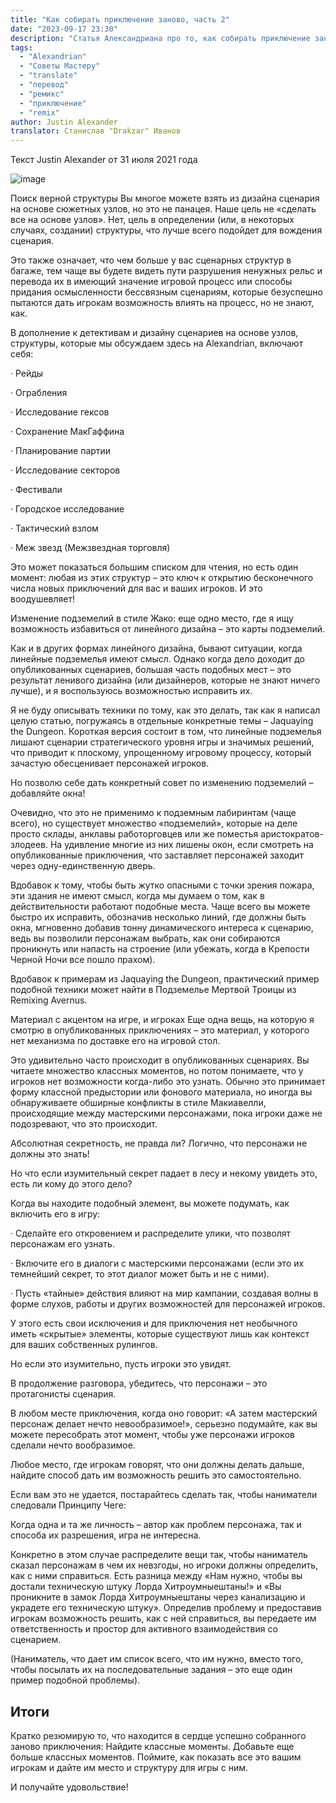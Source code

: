 ```yaml
---
title: "Как собирать приключение заново, часть 2"
date: "2023-09-17 23:30"
description: "Статья Александриана про то, как собирать приключение заново (делать ремикс) #alexandrian #justinalexander #remix #adventure #advice #module #translate"
tags: 
  - "Alexandrian"
  - "Советы Мастеру"
  - "translate"
  - "перевод"
  - "ремикс"
  - "приключение"
  - "remix"
author: Justin Alexander
translator: Станислав "Drakzar" Иванов
---
```


Текст Justin Alexander от 31 июля 2021 года

![image](https://cyborgsandmages.com/images/images/how-to-remix-2.jpg)

Поиск верной структуры
Вы многое можете взять из дизайна сценария на основе сюжетных узлов, но это не панацея. Наше цель не «сделать все на основе узлов». Нет, цель в определении (или, в некоторых случаях, создании) структуры, что лучше всего подойдет для вождения сценария.

Это также означает, что чем больше у вас сценарных структур в багаже, тем чаще вы будете видеть пути разрушения ненужных рельс и перевода их в имеющий значение игровой процесс или способы придания осмысленности бессвязным сценариям, которые безуспешно пытаются дать игрокам возможность влиять на процесс, но не знают, как.

В дополнение к детективам и дизайну сценариев на основе узлов, структуры, которые мы обсуждаем здесь на Alexandrian, включают себя:

· Рейды

· Ограбления

· Исследование гексов

· Сохранение МакГаффина

· Планирование партии

· Исследование секторов

· Фестивали

· Городское исследование

· Тактический взлом

· Меж звезд (Межзвездная торговля)

Это может показаться большим списком для чтения, но есть один момент: любая из этих структур – это ключ к открытию бесконечного числа новых приключений для вас и ваших игроков. И это воодушевляет!

Изменение подземелий в стиле Жако: еще одно место, где я ищу возможность избавиться от линейного дизайна – это карты подземелий.

Как и в других формах линейного дизайна, бывают ситуации, когда линейные подземелья имеют смысл. Однако когда дело доходит до опубликованных сценариев, большая часть подобных мест – это результат ленивого дизайна (или дизайнеров, которые не знают ничего лучше), и я воспользуюсь возможностью исправить их.

Я не буду описывать техники по тому, как это делать, так как я написал целую статью, погружаясь в отдельные конкретные темы – Jaquaying the Dungeon. Короткая версия состоит в том, что линейные подземелья лишают сценарии стратегического уровня игры и значимых решений, что приводит к плоскому, упрощенному игровому процессу, который зачастую обесценивает персонажей игроков.

Но позволю себе дать конкретный совет по изменению подземелий – добавляйте окна!

Очевидно, что это не применимо к подземным лабиринтам (чаще всего), но существует множество «подземелий», которые на деле просто склады, анклавы работорговцев или же поместья аристократов-злодеев. На удивление многие из них лишены окон, если смотреть на опубликованные приключения, что заставляет персонажей заходит через одну-единственную дверь.

Вдобавок к тому, чтобы быть жутко опасными с точки зрения пожара, эти здания не имеют смысл, когда мы думаем о том, как в действительности работают подобные места. Чаще всего вы можете быстро их исправить, обозначив несколько линий, где должны быть окна, мгновенно добавив тонну динамического интереса к сценарию, ведь вы позволили персонажам выбрать, как они собираются проникнуть или напасть на строение (или убежать, когда в Крепости Черной Ночи все пошло прахом).

Вдобавок к примерам из Jaquaying the Dungeon, практический пример подобной техники может найти в Подземелье Мертвой Троицы из Remixing Avernus.

Материал с акцентом на игре, и игроках
Еще одна вещь, на которую я смотрю в опубликованных приключениях – это материал, у которого нет механизма по доставке его на игровой стол.

Это удивительно часто происходит в опубликованных сценариях. Вы читаете множество классных моментов, но потом понимаете, что у игроков нет возможности когда-либо это узнать. Обычно это принимает форму классной предыстории или фонового материала, но иногда вы обнаруживаете обширные конфликты в стиле Макиавелли, происходящие между мастерскими персонажами, пока игроки даже не подозревают, что это происходит.

Абсолютная секретность, не правда ли? Логично, что персонажи не должны это знать!

Но что если изумительный секрет падает в лесу и некому увидеть это, есть ли кому до этого дело?

Когда вы находите подобный элемент, вы можете подумать, как включить его в игру:

· Сделайте его откровением и распределите улики, что позволят персонажам его узнать.

· Включите его в диалоги с мастерскими персонажами (если это их темнейший секрет, то этот диалог может быть и не с ними).

· Пусть «тайные» действия влияют на мир кампании, создавая волны в форме слухов, работы и других возможностей для персонажей игроков.

У этого есть свои исключения и для приключения нет необычного иметь «скрытые» элементы, которые существуют лишь как контекст для ваших собственных рулингов.

Но если это изумительно, пусть игроки это увидят.

В продолжение разговора, убедитесь, что персонажи – это протагонисты сценария.

В любом месте приключения, когда оно говорит: «А затем мастерский персонаж делает нечто невообразимое!», серьезно подумайте, как вы можете пересобрать этот момент, чтобы уже персонажи игроков сделали нечто вообразимое.

Любое место, где игрокам говорят, что они должны делать дальше, найдите способ дать им возможность решить это самостоятельно.

Если вам это не удается, постарайтесь сделать так, чтобы наниматели следовали Принципу Чеге:

Когда одна и та же личность – автор как проблем персонажа, так и способа их разрешения, игра не интересна.

Конкретно в этом случае распределите вещи так, чтобы наниматель сказал персонажам в чем их невзгоды, но игроки должны определить, как с ними справиться. Есть разница между «Нам нужно, чтобы вы достали техническую штуку Лорда Хитроумныештаны!» и «Вы проникните в замок Лорда Хитроумныештаны через канализацию и украдете его техническую штуку». Определив проблему и предоставив игрокам возможность решить, как с ней справиться, вы передаете им ответственность и простор для активного взаимодействия со сценарием.

(Наниматель, что дает им список всего, что им нужно, вместо того, чтобы посылать их на последовательные задания – это еще один пример подобной проблемы).

## Итоги
Кратко резюмирую то, что находится в сердце успешно собранного заново приключения: Найдите классные моменты. Добавьте еще больше классных моментов. Поймите, как показать все это вашим игрокам и дайте им место и структуру для игры с ним.

И получайте удовольствие!